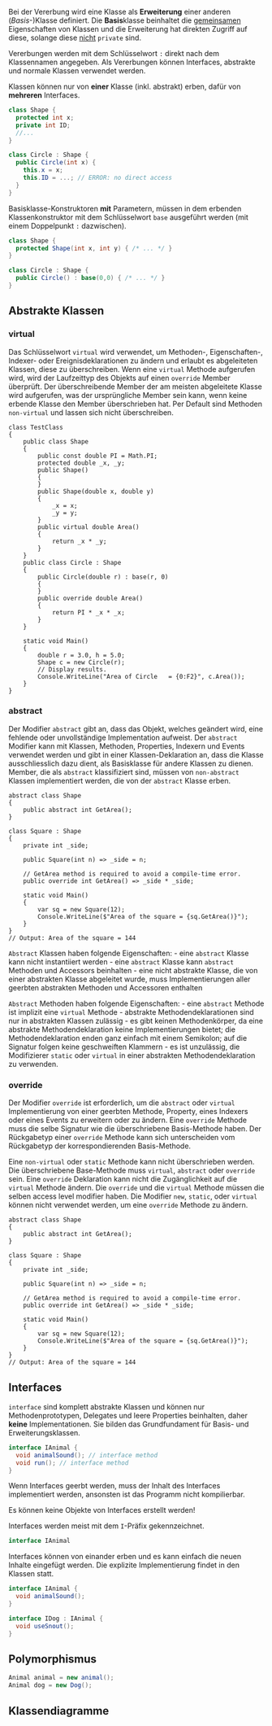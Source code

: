 Bei der Vererbung wird eine Klasse als **Erweiterung** einer anderen (*Basis*-)Klasse definiert. Die **Basis**klasse beinhaltet die [gemeinsamen]{.underline} Eigenschaften von Klassen und die Erweiterung hat direkten Zugriff auf diese, solange diese [nicht]{.underline} `private` sind.

Vererbungen werden mit dem Schlüsselwort `:` direkt nach dem Klassennamen angegeben. Als Vererbungen können Interfaces, abstrakte und normale Klassen verwendet werden.

::: callout-important
Klassen können nur von **einer** Klasse (inkl. abstrakt) erben, dafür von **mehreren** Interfaces.
:::

```csharp
class Shape {
  protected int x;
  private int ID;
  //...
}

class Circle : Shape {
  public Circle(int x) {
    this.x = x;
    this.ID = ...; // ERROR: no direct access
  }
}
```

Basisklasse-Konstruktoren **mit** Parametern, müssen in dem erbenden Klassenkonstruktor mit dem Schlüsselwort `base` ausgeführt werden (mit einem Doppelpunkt `:` dazwischen).

```csharp
class Shape {
  protected Shape(int x, int y) { /* ... */ }
}

class Circle : Shape {
  public Circle() : base(0,0) { /* ... */ }
}
```

## Abstrakte Klassen

### virtual

Das Schlüsselwort `virtual` wird verwendet, um Methoden-, Eigenschaften-, Indexer- oder Ereignisdeklarationen zu ändern und erlaubt es abgeleiteten Klassen, diese zu überschreiben. Wenn eine `virtual` Methode aufgerufen wird, wird der Laufzeittyp des Objekts auf einen `override` Member überprüft. Der überschreibende Member der am meisten abgeleitete Klasse wird aufgerufen, was der ursprüngliche Member sein kann, wenn keine erbende Klasse den Member überschrieben hat. Per Default sind Methoden `non-virtual` und lassen sich nicht überschreiben.

```.csharp
class TestClass
{
    public class Shape
    {
        public const double PI = Math.PI;
        protected double _x, _y;
        public Shape()
        {
        }
        public Shape(double x, double y)
        {
            _x = x;
            _y = y;
        }
        public virtual double Area()
        {
            return _x * _y;
        }
    }
    public class Circle : Shape
    {
        public Circle(double r) : base(r, 0)
        {
        }
        public override double Area()
        {
            return PI * _x * _x;
        }
    }

    static void Main()
    {
        double r = 3.0, h = 5.0;
        Shape c = new Circle(r);
        // Display results.
        Console.WriteLine("Area of Circle   = {0:F2}", c.Area());
    }
}
```

### abstract

Der Modifier `abstract` gibt an, dass das Objekt, welches geändert wird, eine fehlende oder unvollständige Implementation aufweist. Der `abstract` Modifier kann mit Klassen, Methoden, Properties, Indexern und Events verwendet werden und gibt in einer Klassen-Deklaration an, dass die Klasse ausschliesslich dazu dient, als Basisklasse für andere Klassen zu dienen. Member, die als `abstract` klassifiziert sind, müssen von `non-abstract` Klassen implementiert werden, die von der `abstract` Klasse erben.

```.csharp
abstract class Shape
{
    public abstract int GetArea();
}

class Square : Shape
{
    private int _side;

    public Square(int n) => _side = n;

    // GetArea method is required to avoid a compile-time error.
    public override int GetArea() => _side * _side;

    static void Main()
    {
        var sq = new Square(12);
        Console.WriteLine($"Area of the square = {sq.GetArea()}");
    }
}
// Output: Area of the square = 144
```

`Abstract` Klassen haben folgende Eigenschaften:
    - eine `abstract` Klasse kann nicht instantiiert werden
    - eine `abstract` Klasse kann `abstract` Methoden und Accessors beinhalten
    - eine nicht abstrakte Klasse, die von einer abstrakten Klasse abgeleitet wurde, muss Implementierungen aller geerbten abstrakten Methoden und Accessoren enthalten

`Abstract` Methoden haben folgende Eigenschaften:
    - eine `abstract` Methode ist implizit eine `virtual` Methode
    - abstrakte Methodendeklarationen sind nur in abstrakten Klassen zulässig
    - es gibt keinen Methodenkörper, da eine abstrakte Methodendeklaration keine Implementierungen bietet; die Methodendeklaration enden ganz einfach mit einem Semikolon; auf die Signatur folgen keine geschweiften Klammern
    - es ist unzulässig, die Modifizierer `static` oder `virtual` in einer abstrakten Methodendeklaration zu verwenden.

### override

Der Modifier `override` ist erforderlich, um die `abstract` oder `virtual` Implementierung von einer geerbten Methode, Property, eines Indexers oder eines Events zu erweitern oder zu ändern. Eine `override` Methode muss die selbe Signatur wie die überschriebene Basis-Methode haben. Der Rückgabetyp einer `override` Methode kann sich unterscheiden vom Rückgabetyp der korrespondierenden Basis-Methode. 

Eine `non-virtual` oder `static` Methode kann nicht überschrieben werden. Die überschriebene Base-Methode muss `virtual`, `abstract` oder `override` sein. Eine `override` Deklaration kann nicht die Zugänglichkeit auf die `virtual` Methode ändern. Die `override` und die `virtual` Methode müssen die selben access level modifier haben. Die Modifier `new`, `static`, oder `virtual` können nicht verwendet werden, um eine `override` Methode zu ändern.

```.csharp
abstract class Shape
{
    public abstract int GetArea();
}

class Square : Shape
{
    private int _side;

    public Square(int n) => _side = n;

    // GetArea method is required to avoid a compile-time error.
    public override int GetArea() => _side * _side;

    static void Main()
    {
        var sq = new Square(12);
        Console.WriteLine($"Area of the square = {sq.GetArea()}");
    }
}
// Output: Area of the square = 144
```

## Interfaces

`interface` sind komplett abstrakte Klassen und können nur Methodenprototypen, Delegates und leere Properties beinhalten, daher **keine** Implementationen. Sie bilden das Grundfundament für Basis- und Erweiterungsklassen.

```csharp
interface IAnimal {
  void animalSound(); // interface method 
  void run(); // interface method
}
```

Wenn Interfaces geerbt werden, muss der Inhalt des Interfaces implementiert werden, ansonsten ist das Programm nicht kompilierbar.

::: callout-caution
Es können keine Objekte von Interfaces erstellt werden!
:::

::: callout-note
Interfaces werden meist mit dem `I`-Präfix gekennzeichnet.

```csharp
interface IAnimal
```
:::

Interfaces können von einander erben und es kann einfach die neuen Inhalte eingefügt werden. Die explizite Implementierung findet in den Klassen statt.

```csharp
interface IAnimal {
  void animalSound();
}

interface IDog : IAnimal {
  void useSnout();
}
```

## Polymorphismus

```csharp
Animal animal = new animal();
Animal dog = new Dog();
```



## Klassendiagramme
